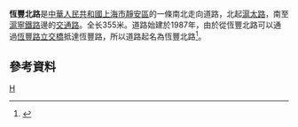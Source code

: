 '''恆豐北路'''是[[中華人民共和國|中華人民共和國]][[上海市|上海市]][[靜安區|靜安區]]的一條南北走向道路，北起[[滬太路|滬太路]]，南至[[滬寧鐵路|滬寧鐵路]]邊的[[交通路|交通路]]。全长355米。道路始建於1987年，由於從恆豐北路可以通過[[恆豐路立交橋|恆豐路立交橋]]抵達恆豐路，所以道路起名為恆豐北路<ref>{{cite news |title=第二节　人文景观类 |url=http://www.shtong.gov.cn/Newsite/node2/node2245/node70862/node70870/node70920/node70926/userobject1ai73724.html |publisher=上海市地方志辦公室 |accessdate=2020-10-06 |archive-date=2019-01-16 |archive-url=https://web.archive.org/web/20190116150105/http://www.shtong.gov.cn/newsite/node2/node2245/node70862/node70870/node70920/node70926/userobject1ai73724.html |dead-url=no }}</ref>。

== 參考資料 ==
{{Reflist|2}}

[[Category:上海道路|H]]